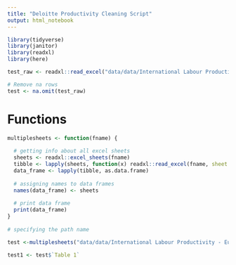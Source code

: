 ```yaml
---
title: "Deloitte Productivity Cleaning Script"
output: html_notebook
---
```

```r
library(tidyverse)
library(janitor)
library(readxl)
library(here)
```

```r
test_raw <- readxl::read_excel("data/data/International Labour Productivity - Europe.xls", sheet = "Table 1")
```

```r
# Remove na rows
test <- na.omit(test_raw)
```

# Functions
```r
multiplesheets <- function(fname) {
   
  # getting info about all excel sheets
  sheets <- readxl::excel_sheets(fname)
  tibble <- lapply(sheets, function(x) readxl::read_excel(fname, sheet = x))
  data_frame <- lapply(tibble, as.data.frame)
    
  # assigning names to data frames
  names(data_frame) <- sheets
    
  # print data frame
  print(data_frame)
}
  
# specifying the path name
```

```r
test <-multiplesheets("data/data/International Labour Productivity - Europe.xls")

test1 <- test$`Table 1`
```

